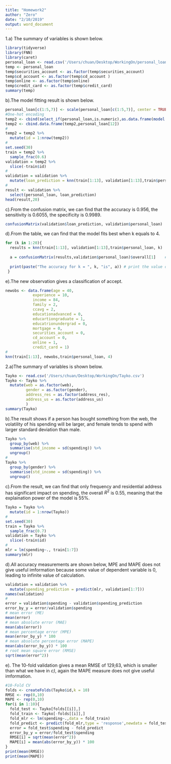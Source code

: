 ```yaml
---
title: "Homework2"
author: "Zero"
date: "2/10/2019"
output: word_document
---
```

1.a) The summary of variables is shown below.
```R
library(tidyverse)
library(FNN)
library(caret)
personal_loan <- read.csv('/Users/chuan/Desktop/WorkingOn/personal_loan.csv')
temp <- personal_loan
temp$securities_account <- as.factor(temp$securities_account)
temp$cd_account <- as.factor(temp$cd_account )
temp$online <- as.factor(temp$online)
temp$credit_card <- as.factor(temp$credit_card)
summary(temp)
```
b).The model fitting result is shown below.
```R
personal_loan[c(1:5,7)] <- scale(personal_loan[c(1:5,7)], center = TRUE, scale = TRUE)
#One-hot encoding
temp2 <- cbind(select_if(personal_loan,is.numeric),as.data.frame(model.matrix(~education-1,personal_loan)))
temp2 <- cbind.data.frame(temp2,personal_loan[12])
#
temp2 = temp2 %>%
  mutate(id = 1:nrow(temp2))
#
set.seed(30)
train = temp2 %>%
  sample_frac(0.6)
validation = temp2 %>%
  slice(-train$id)
#
validation = validation %>%
  mutate(loan_prediction = knn(train[1:13], validation[1:13],train$personal_loan, 3))
#
result <- validation %>%
  select(personal_loan, loan_prediction)
head(result,20)
```

c).From the confusion matrix, we can find that the accuracy is 0.956, the sensitivity is 0.6055, the specificity is 0.9989.
```R
confusionMatrix(validation$loan_prediction, validation$personal_loan)
```

d).From the table, we can find that the model fits best when k equals to 4.
```R
for (k in 1:20){
  results = knn(train[1:13], validation[1:13],train$personal_loan, k)  # predict the output in validation table for different k
  
  a = confusionMatrix(results,validation$personal_loan)$overall[1]    # retrieve the accuracy measure from the confusion matrix and assign to a
  
  print(paste("The accuracy for k = ", k, "is", a)) # print the value of accuracy for each k
 }
```

e).The new observation gives a classification of accept.
```R
newobs <- data.frame(age = 40,
            experience = 10,
            income = 84,
            family = 2,
            ccavg = 2,
            educationadvanced = 0,
            educartiongraduate = 1,
            educatrionundergrad = 0,
            mortgage = 0,
            securities_account = 0, 
            cd_account = 0,
            online = 1,
            credit_card = 1)
#
knn(train[1:13], newobs,train$personal_loan, 4)
```

2.a)The summary of variables is shown below.
```R
Tayko <- read.csv('/Users/chuan/Desktop/WorkingOn/Tayko.csv')
Tayko <- Tayko %>%
  mutate(web = as.factor(web),
         gender = as.factor(gender),
         address_res = as.factor(address_res),
         address_us = as.factor(address_us)
         )
summary(Tayko)
```

b).The result shows if a person has bought something from the web, the volatility of his spending will be larger, and female tends to spend with larger standard deviation than male.
```R
Tayko %>%
  group_by(web) %>%
  summarise(std_income = sd(spending)) %>%
  ungroup()
#
Tayko %>%
  group_by(gender) %>%
  summarise(std_income = sd(spending)) %>%
  ungroup()
```

c).From the result, we can find that only frequency and residential address has significant impact on spending, the overall $R^2$ is 0.55, meaning that the explaination power of the model is 55%.
```R
Tayko = Tayko %>%
  mutate(id = 1:nrow(Tayko))
#
set.seed(30)
train = Tayko %>%
  sample_frac(0.7)
validation = Tayko %>%
  slice(-train$id)
#
mlr = lm(spending~., train[1:7])
summary(mlr)
```

d).All accuracy measurements are shown below, MPE and MAPE does not give useful imformation because some value of dependent variable is 0, leading to infinite value of calculation.
```R
validation = validation %>%
  mutate(spending_prediction = predict(mlr, validation[1:7]))
names(validation)
#
error = validation$spending - validation$spending_prediction
error_by_y = error/validation$spending
# mean error (ME)
mean(error) 
# mean absolute error (MAE)
mean(abs(error))
# mean percentage error (MPE)
mean(error_by_y) * 100
# mean absolute percentage error (MAPE)
mean(abs(error_by_y)) * 100
# root mean square error (RMSE)
sqrt(mean(error^2))
```

e). The 10-fold validation gives a mean RMSE of 129,63, which is smaller than what we have in *c)*, again the MAPE measure does not give useful imformation.
```R
#10-Fold CV
folds <- createFolds(Tayko$id,k = 10)
RMSE <- rep(0,10)
MAPE <- rep(0,10)
for(i in 1:10){
  fold_test <- Tayko[folds[[i]],]
  fold_train <- Tayko[-folds[[i]],]
  fold_mlr <- lm(spending~.,data = fold_train)
  fold_predict <- predict(fold_mlr,type = 'response',newdata = fold_test)
  error = fold_test$spending - fold_predict
  error_by_y = error/fold_test$spending
  RMSE[i] = sqrt(mean(error^2))
  MAPE[i] = mean(abs(error_by_y)) * 100
}
print(mean(RMSE))
print(mean(MAPE))
```